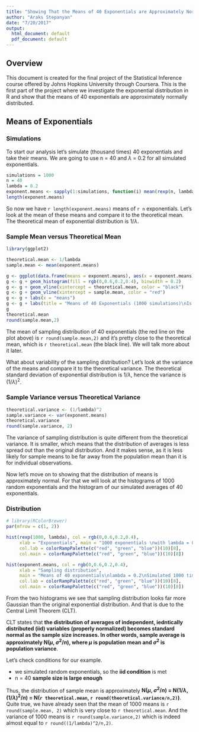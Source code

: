 ```yaml
---
title: "Showing That the Means of 40 Exponentials are Approximately Normally Distributed"
author: "Araks Stepanyan"
date: "7/20/2017"
output:
  html_document: default
  pdf_document: default
---
```


## Overview
This document is created for the final project of the Statistical Inference course offered by Johns Hopkins University through Coursera. This is the first part of the project where we investigate the exponential distribution in R and show that the means of 40 exponentials are approximately normally distributed. 

## Means of Exponentials 

### Simulations

To start our analysis let's simulate (thousand times) 40 exponentials and take their means. We are going to use n = 40 and $\lambda$ = 0.2 for all simulated exponentials.
```r
simulations = 1000
n = 40
lambda = 0.2
exponent.means <- sapply(1:simulations, function(i) mean(rexp(n, lambda)))
length(exponent.means)
```
So now we have `r length(exponent.means)` means of `r n` exponentials.
Let's look at the mean of these means and compare it to the theoretical mean. The theoretical mean of exponential distribution is $1/\lambda$.  

### Sample Mean versus Theoretical Mean  

```r
library(ggplot2)
```

```r
theoretical.mean <- 1/lambda
sample.mean <- mean(exponent.means)
```

```r
g <- ggplot(data.frame(means = exponent.means), aes(x = exponent.means))
g <- g + geom_histogram(fill = rgb(0,0.6,0.2,0.4), binwidth = 0.2)
g <- g + geom_vline(xintercept = theoretical.mean, color = "black")
g <- g + geom_vline(xintercept = sample.mean, color = "red")
g <- g + labs(x = "means")
g <- g + labs(title = "Means of 40 Exponentials (1000 simulations)\nIs Close to The Theoretical Mean")
g
theoretical.mean
round(sample.mean,2)
```
The mean of sampling distribution of 40 exponentials (the red line on the plot above) is `r round(sample.mean,2)` and it's pretty close to the theoretical mean, which is `r theoretical.mean` (the black line). We will talk more about it later.  

What about variability of the sampling distribution? Let's look at the variance of the means and compare it to the theoretical variance. The theoretical standard deviation of exponential distribution is $1/\lambda$, hence the variance is $(1/\lambda)^2$.  

### Sample Variance versus Theoretical Variance  

```r
theoretical.variance <- (1/lambda)^2
sample.variance <- var(exponent.means)
theoretical.variance
round(sample.variance, 2)
```
The variance of sampling distribution is quite different from the theoretical variance. It is smaller, which means that the distribution of averages is less spread out than the original distribution. And it makes sense, as it is less likely for sample means to be far away from the population mean than it is for individual observations.  

Now let's move on to showing that the distribution of means is approximately normal. For that we will look at the histograms of 1000 random exponentials and the histogram of our simulated averages of 40 exponentials.  

### Distribution 

``` r
# library(RColorBrewer)
par(mfrow = c(1, 2))

hist(rexp(1000, lambda), col = rgb(0,0.6,0.2,0.4),
     xlab = "Exponentials", main = "1000 exponentials \nwith lambda = 0.2",
     col.lab = colorRampPalette(c("red", "green", "blue"))(10)[8],
     col.main = colorRampPalette(c("red", "green", "blue"))(10)[8])

hist(exponent.means, col = rgb(0,0.6,0.2,0.4),
     xlab = "Sampling distribution", 
     main = "Means of 40 exponentials\nlambda = 0.2\nSimulated 1000 times",
     col.lab = colorRampPalette(c("red", "green", "blue"))(10)[8],
     col.main = colorRampPalette(c("red", "green", "blue"))(10)[8])
```

From the two histograms we see that sampling distribution looks far more Gaussian than the original exponential distribution. And that is due to the Central Limit Theorem (CLT). 

CLT states that **the distribution of averages of independent, iedntically distributed (iid) variables (properly normalized) becomes standard normal as the sample size increases. In other words, sample average is approximately N($\mu$, $\sigma^2/n$), where $\mu$ is population mean and $\sigma^2$ is population variance**.  

Let's check conditions for our example.  

* we simulated random exponentials, so the **iid condition** is met  
* n = 40 **sample size is large enough**  

Thus, the distribution of sample mean is approximately **N($\mu$, $\sigma^2/n$) = N($1/\lambda$, $(1/\lambda)^2/n$) = N(`r theoretical.mean`, `r round(theoretical.variance/n,2)`)**. Quite true, we have already seen that the mean of 1000 means is `r round(sample.mean, 2)` which is very close to `r theoretical.mean`. And the variance of 1000 means is `r round(sample.variance,2)` which is indeed almost equal to `r round((1/lambda)^2/n,2)`.   

